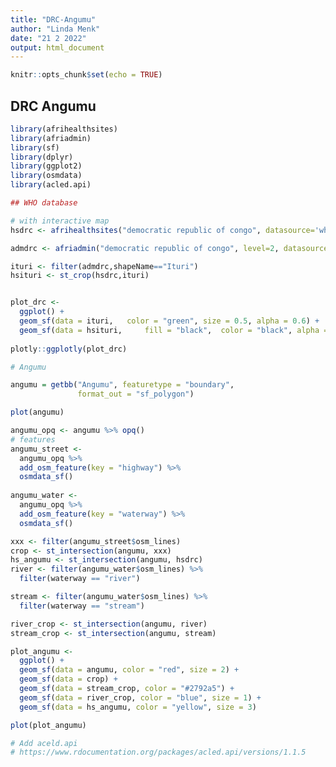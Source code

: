 ```yaml
---
title: "DRC-Angumu"
author: "Linda Menk"
date: "21 2 2022"
output: html_document
---
```


```r
knitr::opts_chunk$set(echo = TRUE)
```

## DRC Angumu



```r
library(afrihealthsites)
library(afriadmin)
library(sf)
library(dplyr)
library(ggplot2)
library(osmdata)
library(acled.api)

## WHO database 

# with interactive map
hsdrc <- afrihealthsites("democratic republic of congo", datasource='who', plot='mapview')

admdrc <- afriadmin("democratic republic of congo", level=2, datasource='geoboundaries')

ituri <- filter(admdrc,shapeName=="Ituri")
hsituri <- st_crop(hsdrc,ituri)


plot_drc <-
  ggplot() +
  geom_sf(data = ituri,   color = "green", size = 0.5, alpha = 0.6) +
  geom_sf(data = hsituri,     fill = "black",  color = "black", alpha = 0.4) 
  
plotly::ggplotly(plot_drc)

# Angumu

angumu = getbb("Angumu", featuretype = "boundary", 
               format_out = "sf_polygon")

plot(angumu)

angumu_opq <- angumu %>% opq()
# features
angumu_street <- 
  angumu_opq %>%
  add_osm_feature(key = "highway") %>%
  osmdata_sf()
  
angumu_water <- 
  angumu_opq %>% 
  add_osm_feature(key = "waterway") %>% 
  osmdata_sf()

xxx <- filter(angumu_street$osm_lines)
crop <- st_intersection(angumu, xxx)
hs_angumu <- st_intersection(angumu, hsdrc)
river <- filter(angumu_water$osm_lines) %>% 
  filter(waterway == "river")

stream <- filter(angumu_water$osm_lines) %>% 
  filter(waterway == "stream")

river_crop <- st_intersection(angumu, river)
stream_crop <- st_intersection(angumu, stream)

plot_angumu <-
  ggplot() +
  geom_sf(data = angumu, color = "red", size = 2) +
  geom_sf(data = crop) +
  geom_sf(data = stream_crop, color = "#2792a5") +
  geom_sf(data = river_crop, color = "blue", size = 1) +
  geom_sf(data = hs_angumu, color = "yellow", size = 3)

plot(plot_angumu)

# Add aceld.api
# https://www.rdocumentation.org/packages/acled.api/versions/1.1.5
```
